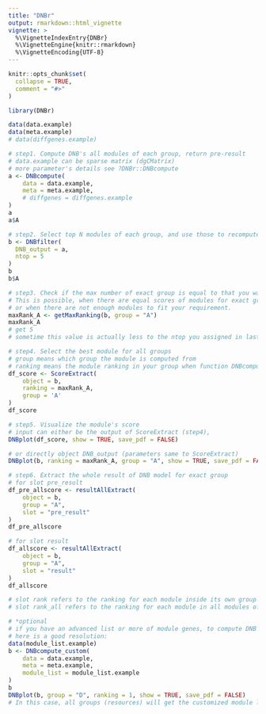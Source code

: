 ---
title: "DNBr"
output: rmarkdown::html_vignette
vignette: >
  %\VignetteIndexEntry{DNBr}
  %\VignetteEngine{knitr::rmarkdown}
  %\VignetteEncoding{UTF-8}
---

```{r, include = FALSE}
knitr::opts_chunk$set(
  collapse = TRUE,
  comment = "#>"
)
```

```{r setup}
library(DNBr)

data(data.example)
data(meta.example)
# data(diffgenes.example)

# step1. Compute DNB's all modules of each group, return pre-result
# data.example can be sparse matrix (dgCMatrix)
# more parameter's details see ?DNBr::DNBcompute
a <- DNBcompute(
    data = data.example, 
    meta = meta.example, 
    # diffgenes = diffgenes.example
)
a
a$A

# step2. Select top N modules of each group, and use those to recompute DNB module, return result
b <- DNBfilter(
  DNB_output = a, 
  ntop = 5
)
b
b$A

# step3. Check if the max number of exact group is equal to that you want before
# This is possible, when there are equal scores of modules for exact group, 
# or when there are not enough modules to fit your requirement.
maxRank_A <- getMaxRanking(b, group = "A")
maxRank_A 
# get 5
# sometime this value is actually less to the ntop you assigned in last step (here 5)

# step4. Select the best module for all groups
# group means which group the module is computed from
# ranking means the module ranking in your group when function DNBcompute processes
df_score <- ScoreExtract(
    object = b,
    ranking = maxRank_A,
    group = 'A'
)
df_score

# step5. Visualize the module's score
# input can either be the output of ScoreExtract (step4),
DNBplot(df_score, show = TRUE, save_pdf = FALSE)

# or directly object DNB_output (parameters same to ScoreExtract)
DNBplot(b, ranking = maxRank_A, group = "A", show = TRUE, save_pdf = FALSE)

# step6. Extract the whole result of DNB model for exact group
# for slot pre_result
df_pre_allscore <- resultAllExtract(
    object = b,
    group = "A",
    slot = "pre_result"
)
df_pre_allscore

# for slot result
df_allscore <- resultAllExtract(
    object = b,
    group = "A",
    slot = "result"
)
df_allscore

# slot rank refers to the ranking for each module inside its own group 
# slot rank_all refers to the ranking for each module in all modules of that group 

# *optional
# if you have an advanced list or more of module genes, to compute DNB for this module,
# here is a good resolution:
data(module_list.example)
b <- DNBcompute_custom(
    data = data.example, 
    meta = meta.example, 
    module_list = module_list.example
)
b
DNBplot(b, group = "D", ranking = 1, show = TRUE, save_pdf = FALSE)
# In this case, all groups (resources) will get the customized module lists, so group can be anyone (ignored) !

```
